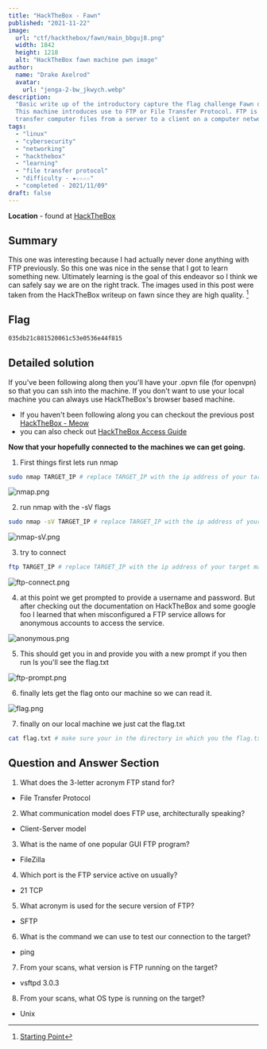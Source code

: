 ```yaml
---
title: "HackTheBox - Fawn"
published: "2021-11-22"
image:
  url: "ctf/hackthebox/fawn/main_bbguj8.png"
  width: 1842
  height: 1218
  alt: "HackTheBox fawn machine pwn image"
author:
  name: "Drake Axelrod"
  avatar:
    url: "jenga-2-bw_jkwych.webp"
description:
  "Basic write up of the introductory capture the flag challenge Fawn on HackTheBox. \
  This machine introduces use to FTP or File Transfer Protocol. FTP is a communication protocol to \
  transfer computer files from a server to a client on a computer network."
tags:
  - "linux"
  - "cybersecurity"
  - "networking"
  - "hackthebox"
  - "learning"
  - "file transfer protocol"
  - "difficulty - ★☆☆☆☆"
  - "completed - 2021/11/09"
draft: false
---
```


**Location** - found at [HackTheBox](https://www.hackthebox.com/)

## Summary

This one was interesting because I had actually never done anything with FTP previously. So this one was nice in the sense that I got to learn something new. Ultimately learning is the goal of this endeavor so I think we can safely say we are on the right track. The images used in this post were taken from the HackTheBox writeup on fawn since they are high quality. [^1]

## Flag

```bash
035db21c881520061c53e0536e44f815
```

## Detailed solution

If you've been following along then you'll have your .opvn file (for openvpn) so that you can ssh into the machine. If you don't want to use your local machine you can always use HackTheBox's browser based machine.

- If you haven't been following along you can checkout the previous post [HackTheBox - Meow](https://www.draxel.io/blog/ctf-hackthebox-meow)
- you can also check out [HackTheBox Access Guide](https://help.hackthebox.com/en/articles/5185687-gs-introduction-to-lab-access)

**Now that your hopefully connected to the machines we can get going.**

1. First things first lets run nmap

```bash
sudo nmap TARGET_IP # replace TARGET_IP with the ip address of your target machine
```

![nmap.png](https://res.cloudinary.com/draxel/image/upload/v1638003588/ctf/hackthebox/fawn/nmap.png)

2. run nmap with the -sV flags

```bash
sudo nmap -sV TARGET_IP # replace TARGET_IP with the ip address of your target machine
```

![nmap-sV.png](https://res.cloudinary.com/draxel/image/upload/v1638003588/ctf/hackthebox/fawn/nmap-sV.png)

3. try to connect

```bash
ftp TARGET_IP # replace TARGET_IP with the ip address of your target machine
```

![ftp-connect.png](https://res.cloudinary.com/draxel/image/upload/v1638003587/ctf/hackthebox/fawn/ftp-connect.png)

4. at this point we get prompted to provide a username and password. But after checking out the documentation on HackTheBox and some google foo I learned that when misconfigured a FTP service allows for anonymous accounts to access the service.

![anonymous.png](https://res.cloudinary.com/draxel/image/upload/v1638003587/ctf/hackthebox/fawn/anonymous.png)

5. This should get you in and provide you with a new prompt if you then run ls you'll see the flag.txt

![ftp-prompt.png](https://res.cloudinary.com/draxel/image/upload/v1638003587/ctf/hackthebox/fawn/ftp-prompt.png)

6. finally lets get the flag onto our machine so we can read it.

![flag.png](https://res.cloudinary.com/draxel/image/upload/v1638003588/ctf/hackthebox/fawn/flag.png)

7. finally on our local machine we just cat the flag.txt

```bash
cat flag.txt # make sure your in the directory in which you the flag.txt got downloaded to.
```

## Question and Answer Section

1. What does the 3-letter acronym FTP stand for?

- File Transfer Protocol

2. What communication model does FTP use, architecturally speaking?

- Client-Server model

3. What is the name of one popular GUI FTP program?

- FileZilla

4. Which port is the FTP service active on usually?

- 21 TCP

5. What acronym is used for the secure version of FTP?

- SFTP

6. What is the command we can use to test our connection to the target?

- ping

7. From your scans, what version is FTP running on the target?

- vsftpd 3.0.3

8. From your scans, what OS type is running on the target?

- Unix

[^1]: [Starting Point](https://app.hackthebox.com/starting-point)
